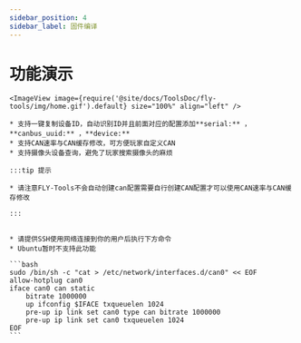 ```yaml
---
sidebar_position: 4
sidebar_label: 固件编译
---
```





# 功能演示

    <ImageView image={require('@site/docs/ToolsDoc/fly-tools/img/home.gif').default} size="100%" align="left" />

    * 支持一键复制设备ID，自动识别ID并且前面对应的配置添加**serial:** ，**canbus_uuid:** ，**device:**
    * 支持CAN速率与CAN缓存修改，可方便玩家自定义CAN
    * 支持摄像头设备查询，避免了玩家搜索摄像头的麻烦

    :::tip 提示

    * 请注意FLY-Tools不会自动创建can配置需要自行创建CAN配置才可以使用CAN速率与CAN缓存修改

    :::


    * 请提供SSH使用网络连接到你的用户后执行下方命令
    * Ubuntu暂时不支持此功能

    ```bash
    sudo /bin/sh -c "cat > /etc/network/interfaces.d/can0" << EOF
    allow-hotplug can0
    iface can0 can static
        bitrate 1000000
        up ifconfig $IFACE txqueuelen 1024
        pre-up ip link set can0 type can bitrate 1000000
        pre-up ip link set can0 txqueuelen 1024
    EOF
    ```

